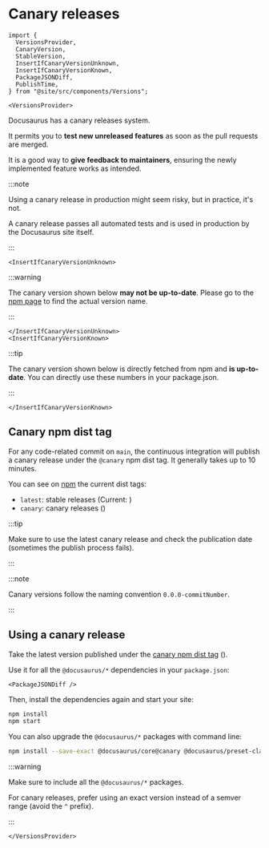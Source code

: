 # Canary releases

```mdx-code-block
import {
  VersionsProvider,
  CanaryVersion,
  StableVersion,
  InsertIfCanaryVersionUnknown,
  InsertIfCanaryVersionKnown,
  PackageJSONDiff,
  PublishTime,
} from "@site/src/components/Versions";

<VersionsProvider>
```

Docusaurus has a canary releases system.

It permits you to **test new unreleased features** as soon as the pull requests are merged.

It is a good way to **give feedback to maintainers**, ensuring the newly implemented feature works as intended.

:::note

Using a canary release in production might seem risky, but in practice, it's not.

A canary release passes all automated tests and is used in production by the Docusaurus site itself.

:::

```mdx-code-block
<InsertIfCanaryVersionUnknown>
```

:::warning

The canary version shown below **may not be up-to-date**. Please go to the [npm page](https://www.npmjs.com/package/@docusaurus/core?activeTab=versions) to find the actual version name.

:::

```mdx-code-block
</InsertIfCanaryVersionUnknown>
<InsertIfCanaryVersionKnown>
```

:::tip

The canary version shown below is directly fetched from npm and **is up-to-date**. You can directly use these numbers in your package.json.

:::

```mdx-code-block
</InsertIfCanaryVersionKnown>
```

## Canary npm dist tag

For any code-related commit on `main`, the continuous integration will publish a canary release under the `@canary` npm dist tag. It generally takes up to 10 minutes.

You can see on [npm](https://www.npmjs.com/package/@docusaurus/core?activeTab=versions) the current dist tags:

- `latest`: stable releases (Current: <StableVersion />)
- `canary`: canary releases (<CanaryVersion />)

:::tip

Make sure to use the latest canary release and check the publication date (sometimes the publish process fails). <PublishTime />

:::

:::note

Canary versions follow the naming convention `0.0.0-commitNumber`.

:::

## Using a canary release

Take the latest version published under the [canary npm dist tag](https://www.npmjs.com/package/@docusaurus/core?activeTab=versions) (<CanaryVersion />).

Use it for all the `@docusaurus/*` dependencies in your `package.json`:

```mdx-code-block
<PackageJSONDiff />
```

Then, install the dependencies again and start your site:

```bash npm2yarn
npm install
npm start
```

You can also upgrade the `@docusaurus/*` packages with command line:

```bash npm2yarn
npm install --save-exact @docusaurus/core@canary @docusaurus/preset-classic@canary
```

:::warning

Make sure to include all the `@docusaurus/*` packages.

For canary releases, prefer using an exact version instead of a semver range (avoid the `^` prefix).

:::

```mdx-code-block
</VersionsProvider>
```
